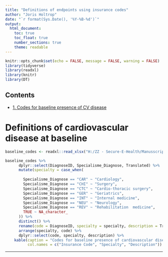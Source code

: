 ---
title: "Definitions of endpoints using insurance codes"
author: "Joris Holtrop"
date: "`r format(Sys.Date(), '%Y-%B-%d')`"
output:
  html_document:
    toc: true
    toc_float: true
    number_sections: true
    theme: readable
---

```{r setup, include=FALSE}
knitr::opts_chunk$set(echo = FALSE, message = FALSE, warning = FALSE)
library(tidyverse)
library(readxl)
library(knitr)
library(DT)
```

## Contents
-   [1. Codes for baseline presence of CV disease](#definitions-of-cardiovascular-disease-at-baseline)

# Definitions of cardiovascular disease at baseline
```{r}

baseline_codes <- readxl::read_xlsx("H:/ZZ - Secure-E-Health/Manusscript CBS/GitHub/Baseline Disease codes.xlsx")

baseline_codes %>% 
      dplyr::select(DiagnoseID, Specialisme_Diagnose, Translated) %>% 
      mutate(specialty = case_when(
        
        Specialisme_Diagnose == "CAR" ~ "Cardiology", 
        Specialisme_Diagnose == "CHI" ~ "Surgery", 
        Specialisme_Diagnose == "CTC" ~ "Cardio-thoracic surgery", 
        Specialisme_Diagnose == "GER" ~ "Geriatrics", 
        Specialisme_Diagnose == "INT" ~ "Internal medicine", 
        Specialisme_Diagnose == "NEU" ~ "Neurology", 
        Specialisme_Diagnose == "REV" ~ "Rehabilitation  medicine", 
        TRUE ~ NA_character_
      )) %>% 
      distinct() %>% 
      rename(code = DiagnoseID, specialty = specialty, description = Translated) %>% 
      arrange(specialty, code) %>% 
      dplyr::select(code, specialty, description) %>% 
    kable(caption = "Codes for baseline presence of cardiovascular disease",
          col.names = c("Insurance Code", "Specialty", "Description"))

```


---
